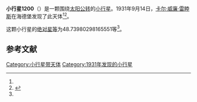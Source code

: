 {{Infobox planet
| bgcolour = #FFFFC0
| name = 1200 Imperatrix
| symbol = 
| image = 
| caption = 
| discovery = yes
| discovery_ref = 
| discoverer = [[卡尔·威廉·雷睦斯|卡尔·威廉·雷睦斯]]
| discovery_site = [[海德堡|海德堡]] 
| discovered = 1931年9月14日
| designations = yes
| mp_name = 
| named_after = 
| alt_names = 1931 RH/ 1929 CX / 1950 DC1 / 1957 OY / A913 EC / A915 TL / A924 GC
| mp_category = [[主带小行星|主带小行星]]
| orbit_ref = <ref name="a">[http://ssd.jpl.nasa.gov/sbdb.cgi?sstr=1200 1200 Imperatrix] {{Wayback|url=http://ssd.jpl.nasa.gov/sbdb.cgi?sstr=1200 |date=20140817120907 }}，小行星數據庫瀏覽器（JPL Small-Body Database Browser）－[[美国国家航空航天局|美国国家航空航天局]]喷气推进实验室</ref>
| epoch = 2456400.5 (2013年4月18日更新)
| aphelion = {{convert|3.392778601848998|AU|km|3|abbr=on|lk=out}}
| perihelion = {{convert|2.749494823074767|AU|km|3|abbr=on}}
| semimajor = {{convert|3.071136712461882|AU|km|3|abbr=on}}
| eccentricity = 0.104730567
| period = 1965.835399 [[日|日]]<br />5.38[[儒略年|儒略年]]
| avg_speed = 
| inclination = 4.596963791251091
| asc_node = 205.2164879640492
| mean_anomaly = 
| arg_peri = 48.73980298165551
| satellites = 
| physical_characteristics = yes
| dimensions = 
| mass = 
| density = 
| surface_grav = 
| escape_velocity = 
| sidereal_day = 
| axial_tilt = 
| pole_ecliptic_lat = 
| pole_ecliptic_lon = 
| albedo = 
| temperatures= 
| temp_name1 = 
| mean_temp_1 = 
| max_temp_1 = 
| temp_name2 = 
| max_temp_2 = 
| spectral_type = 
| abs_magnitude = 48.73980298165551
}}

'''小行星1200'''（{{lang-en|1200 Imperatrix}}）是一颗围绕[[太阳|太阳]][[公转|公转]]的[[小行星|小行星]]。1931年9月14日，[[卡尔·威廉·雷睦斯|卡尔·威廉·雷睦斯]]在海德堡发现了此天体<ref name="a" /><ref>{{cite news|title=小行星列表|url=http://cfa-www.harvard.edu/iau/lists/NumberedMPs.txt|accessdate=2013-07-08|newspaper=哈佛大学|archive-date=2008-05-17|archive-url=https://web.archive.org/web/20080517010638/http://cfa-www.harvard.edu/iau/lists/NumberedMPs.txt|dead-url=no}}</ref>。

这颗小行星的[[绝对星等|绝对星等]]为48.73980298165551等<ref name="a" />。

==参考文献==
{{reflist}}
{{Minor Planet Number|[[小行星1199|小行星1199]]|[[小行星1201|小行星1201]]}}

{{小天体}}

[[Category:小行星带天体|Category:小行星带天体]]
[[Category:1931年发现的小行星|Category:1931年发现的小行星]]

{{asteroid-stub}}
